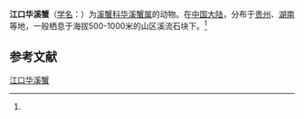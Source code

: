 {{Speciesbox
| name = 江口华溪蟹
| status = 
| status_system = 
| image = 
| genus = Sinopotamon
| species = jiangkuoense
| authority = (Dai, 1995)<ref name='id12194'>{{cite web| url =http://www.bioinfo.cn/db05/BjdwSpecies.php?action=view&id=12194| title =江口华溪蟹| work =《中国动物物种编目数据库》| publisher =中国科学院微生物研究所| author =中国科学院动物研究所| accessdate =2009-04-28| deadurl =yes| archiveurl =https://web.archive.org/web/20160305074451/http://www.bioinfo.cn/db05/BjdwSpecies.php?action=view&id=12194| archivedate =2016-03-05}}</ref>
}}

'''江口华溪蟹'''（[[学名|学名]]：{{lang|la|''Sinopotamon jiangkuoense''}}）为[[溪蟹科|溪蟹科]][[华溪蟹属|华溪蟹属]]的动物。在[[中国大陆|中国大陆]]，分布于[[贵州|贵州]]、[[湖南|湖南]]等地，一般栖息于海拔500-1000米的山区溪流石块下。<ref name='id12194'/>

== 参考文献 ==
{{reflist}}

{{Wikispecies|Sinopotamon jiangkuoense}}
{{Taxonbar|from=Q14344102}}

[[Category:华溪蟹属|江口华溪蟹]]


{{螃蟹小作品}}